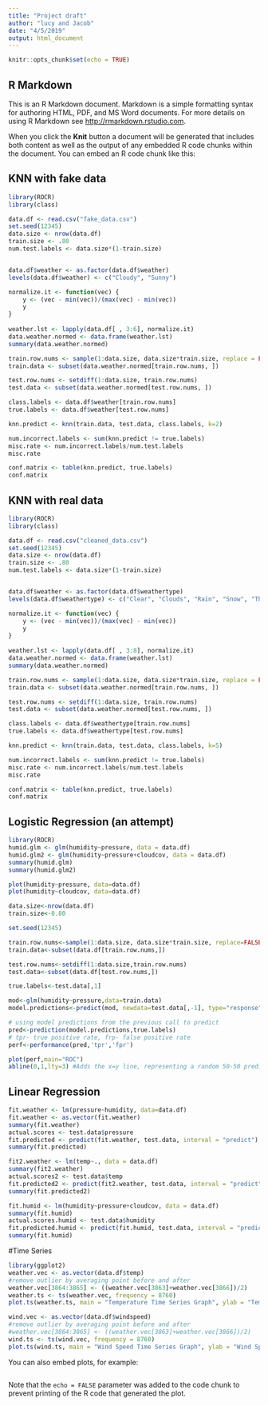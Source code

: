 ```yaml
---
title: "Project draft"
author: "lucy and Jacob"
date: "4/5/2019"
output: html_document
---
```


```r
knitr::opts_chunk$set(echo = TRUE)
```

## R Markdown

This is an R Markdown document. Markdown is a simple formatting syntax for authoring HTML, PDF, and MS Word documents. For more details on using R Markdown see <http://rmarkdown.rstudio.com>.

When you click the **Knit** button a document will be generated that includes both content as well as the output of any embedded R code chunks within the document. You can embed an R code chunk like this:

## KNN with fake data
```r
library(ROCR)
library(class)

data.df <- read.csv("fake_data.csv")
set.seed(12345)
data.size <- nrow(data.df)
train.size <- .80
num.test.labels <- data.size*(1-train.size)


data.df$weather <- as.factor(data.df$weather)
levels(data.df$weather) <- c("Cloudy", "Sunny")

normalize.it <- function(vec) {
    y <- (vec - min(vec))/(max(vec) - min(vec))
    y
}
    
weather.lst <- lapply(data.df[ , 3:6], normalize.it)
data.weather.normed <- data.frame(weather.lst)
summary(data.weather.normed)

train.row.nums <- sample(1:data.size, data.size*train.size, replace = FALSE)
train.data <- subset(data.weather.normed[train.row.nums, ])

test.row.nums <- setdiff(1:data.size, train.row.nums)
test.data <- subset(data.weather.normed[test.row.nums, ])

class.labels <- data.df$weather[train.row.nums]
true.labels <- data.df$weather[test.row.nums]

knn.predict <- knn(train.data, test.data, class.labels, k=2)

num.incorrect.labels <- sum(knn.predict != true.labels)
misc.rate <- num.incorrect.labels/num.test.labels
misc.rate

conf.matrix <- table(knn.predict, true.labels)
conf.matrix
```

## KNN with real data
```r
library(ROCR)
library(class)

data.df <- read.csv("cleaned_data.csv")
set.seed(12345)
data.size <- nrow(data.df)
train.size <- .80
num.test.labels <- data.size*(1-train.size)


data.df$weather <- as.factor(data.df$weathertype)
levels(data.df$weathertype) <- c("Clear", "Clouds", "Rain", "Snow", "Thunderstorm")

normalize.it <- function(vec) {
    y <- (vec - min(vec))/(max(vec) - min(vec))
    y
}
    
weather.lst <- lapply(data.df[ , 3:8], normalize.it)
data.weather.normed <- data.frame(weather.lst)
summary(data.weather.normed)

train.row.nums <- sample(1:data.size, data.size*train.size, replace = FALSE)
train.data <- subset(data.weather.normed[train.row.nums, ])

test.row.nums <- setdiff(1:data.size, train.row.nums)
test.data <- subset(data.weather.normed[test.row.nums, ])

class.labels <- data.df$weathertype[train.row.nums]
true.labels <- data.df$weathertype[test.row.nums]

knn.predict <- knn(train.data, test.data, class.labels, k=5)

num.incorrect.labels <- sum(knn.predict != true.labels)
misc.rate <- num.incorrect.labels/num.test.labels
misc.rate

conf.matrix <- table(knn.predict, true.labels)
conf.matrix
```

## Logistic Regression (an attempt)
```r
library(ROCR)
humid.glm <- glm(humidity~pressure, data = data.df)
humid.glm2 <- glm(humidity~pressure+cloudcov, data = data.df)
summary(humid.glm)
summary(humid.glm2)

plot(humidity~pressure, data=data.df)
plot(humidity~cloudcov, data=data.df)

data.size<-nrow(data.df)
train.size<-0.80

set.seed(12345)

train.row.nums<-sample(1:data.size, data.size*train.size, replace=FALSE)
train.data<-subset(data.df[train.row.nums,])

test.row.nums<-setdiff(1:data.size,train.row.nums)
test.data<-subset(data.df[test.row.nums,])

true.labels<-test.data[,1]

mod<-glm(humidity~pressure,data=train.data)
model.predictions<-predict(mod, newdata=test.data[,-1], type="response")

# using model predictions from the previous call to predict
pred<-prediction(model.predictions,true.labels)
# tpr- true positive rate, frp- false positive rate
perf<-performance(pred,'tpr','fpr')

plot(perf,main="ROC")
abline(0,1,lty=3) #Adds the x=y line, representing a random 50-50 prediction

```


## Linear Regression
```r
fit.weather <- lm(pressure~humidity, data=data.df)
fit.weather <- as.vector(fit.weather)
summary(fit.weather)
actual.scores <- test.data$pressure
fit.predicted <- predict(fit.weather, test.data, interval = "predict")
summary(fit.predicted)

fit2.weather <- lm(temp~., data = data.df)
summary(fit2.weather)
actual.scores2 <- test.data$temp
fit.predicted2 <- predict(fit2.weather, test.data, interval = "predict")
summary(fit.predicted2)

fit.humid <- lm(humidity~pressure+cloudcov, data = data.df)
summary(fit.humid)
actual.scores.humid <- test.data$humidity
fit.predicted.humid <- predict(fit.humid, test.data, interval = "predict")
summary(fit.humid)
```

#Time Series 
```r
library(ggplot2)
weather.vec <- as.vector(data.df$temp)
#remove outlier by averaging point before and after
weather.vec[3864:3865] <- ((weather.vec[3863]+weather.vec[3866])/2)
weather.ts <- ts(weather.vec, frequency = 8760)
plot.ts(weather.ts, main = "Temperature Time Series Graph", ylab = "Temperature in Kelvin")

wind.vec <- as.vector(data.df$windspeed)
#remove outlier by averaging point before and after
#weather.vec[3864:3865] <- ((weather.vec[3863]+weather.vec[3866])/2)
wind.ts <- ts(wind.vec, frequency = 8760)
plot.ts(wind.ts, main = "Wind Speed Time Series Graph", ylab = "Wind Speed")


```


You can also embed plots, for example:

```r

```

Note that the `echo = FALSE` parameter was added to the code chunk to prevent printing of the R code that generated the plot.
